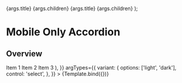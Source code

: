 


<Meta
  title="Patterns/Navigation/MobileOnlyAccordion"
  component={MobileOnlyAccordion}
/>

  <MobileOnlyAccordion variant={args.variant}>
    <MobileOnlyAccordionItem>
      <MobileOnlyAccordionButton>{args.title}</MobileOnlyAccordionButton>
      <MobileOnlyAccordionPanel>{args.children}</MobileOnlyAccordionPanel>
    </MobileOnlyAccordionItem>
    <MobileOnlyAccordionItem>
      <MobileOnlyAccordionButton>{args.title}</MobileOnlyAccordionButton>
      <MobileOnlyAccordionPanel>{args.children}</MobileOnlyAccordionPanel>
    </MobileOnlyAccordionItem>
  </MobileOnlyAccordion>
);

# Mobile Only Accordion

## Overview

<Canvas>
  <Story
    name="Mobile Only Accordion"
    parameters={{
      viewport: {},
    }}
    args={{
      variant: 'light',
      title: 'Section title',
      children: (
        <List>
          <ListItem>Item 1</ListItem>
          <ListItem>Item 2</ListItem>
          <ListItem>Item 3</ListItem>
        </List>
      ),
    }}
    argTypes={{
      variant: {
        options: ['light', 'dark'],
        control: 'select',
      },
    }}
  >
    {Template.bind({})}
  </Story>
</Canvas>
